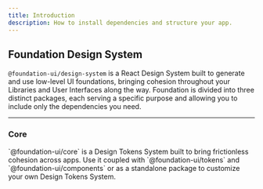 ```yaml
---
title: Introduction
description: How to install dependencies and structure your app.
---
```


## Foundation Design System

`@foundation-ui/design-system` is a React Design System built to generate and use low-level UI foundations, bringing cohesion throughout your Libraries and User Interfaces along the way.
Foundation is divided into three distinct packages, each serving a specific purpose and allowing you to include only the dependencies you need.

---

### Core

<span className="fs-medium-10 opacity-default-60">
  `@foundation-ui/core` is a Design Tokens System built to bring frictionless
  cohesion across apps. Use it coupled with `@foundation-ui/tokens` and
  `@foundation-ui/components` or as a standalone package to customize your own
  Design Tokens System.
</span>
